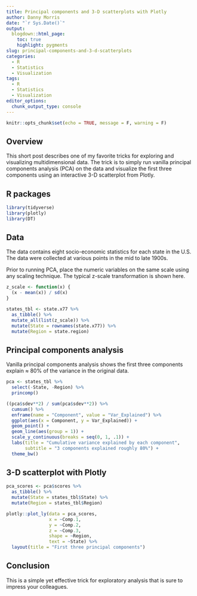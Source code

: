 ```yaml
---
title: Principal components and 3-D scatterplots with Plotly
author: Danny Morris
date: "`r Sys.Date()`"
output: 
  blogdown::html_page:
    toc: true
    highlight: pygments
slug: principal-components-and-3-d-scatterplots
categories:
  - R
  - Statistics
  - Visualization
tags:
  - R
  - Statistics
  - Visualization
editor_options: 
  chunk_output_type: console
---
```


```r
knitr::opts_chunk$set(echo = TRUE, message = F, warning = F)
```

## Overview

This short post describes one of my favorite tricks for exploring and visualizing multidimensional data. The trick is to simply run vanilla principal components analysis (PCA) on the data and visualize the first three components using an interactive 3-D scatterplot from Plotly. 

## R packages

```r
library(tidyverse)
library(plotly)
library(DT)
```

## Data

The data contains eight socio-economic statistics for each state in the U.S. The data were collected at various points in the mid to late 1900s.

Prior to running PCA, place the numeric variables on the same scale using any scaling technique. The typical z-scale transformation is shown here.

```r
z_scale <- function(x) {
  (x - mean(x)) / sd(x)
}

states_tbl <- state.x77 %>%
  as_tibble() %>%
  mutate_all(list(z_scale)) %>%
  mutate(State = rownames(state.x77)) %>%
  mutate(Region = state.region)
```

## Principal components analysis

Vanilla principal components analysis shows the first three components explain $\approx$ 80% of the variance in the original data.

```r
pca <- states_tbl %>%
  select(-State, -Region) %>%
  princomp()

((pca$sdev**2) / sum(pca$sdev**2)) %>%
  cumsum() %>%
  enframe(name = "Component", value = "Var_Explained") %>%
  ggplot(aes(x = Component, y = Var_Explained)) +
  geom_point() +
  geom_line(aes(group = 1)) +
  scale_y_continuous(breaks = seq(0, 1, .1)) +
  labs(title = "Cumulative variance explained by each component",
       subtitle = "3 components explained roughly 80%") +
  theme_bw()
```

## 3-D scatterplot with Plotly

```r
pca_scores <- pca$scores %>%
  as_tibble() %>%
  mutate(State = states_tbl$State) %>%
  mutate(Region = states_tbl$Region)

plotly::plot_ly(data = pca_scores,
                x = ~Comp.1,
                y = ~Comp.2,
                z = ~Comp.3,
                shape = ~Region,
                text = ~State) %>%
  layout(title = "First three principal components")
```

## Conclusion

This is a simple yet effective trick for exploratory analysis that is sure to impress your colleagues.

